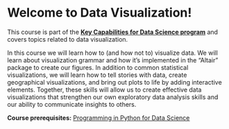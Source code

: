# Welcome to Data Visualization!

This course is part of the  <u><strong><a href="https://extendedlearning.ubc.ca/programs/key-capabilities-data-science">Key Capabilities for Data Science program</a></strong></u> and covers topics related to data visualization.

In this course we will learn how to (and how not to) visualize data. We will learn about visualization grammar and how it's implemented in the "Altair" package to create our figures. In addition to common statistical visualizations, we will learn how to tell stories with data, create geographical visualizations, and bring out plots to life by adding interactive elements. Together, these skills will allow us to create effective data visualizations that strengthen our own exploratory data analysis skills and our ability to communicate insights to others.

<strong>Course prerequisites:</strong>  <u><a href="https://prog-learn.mds.ubc.ca/">Programming in Python for Data Science</a></u> 
